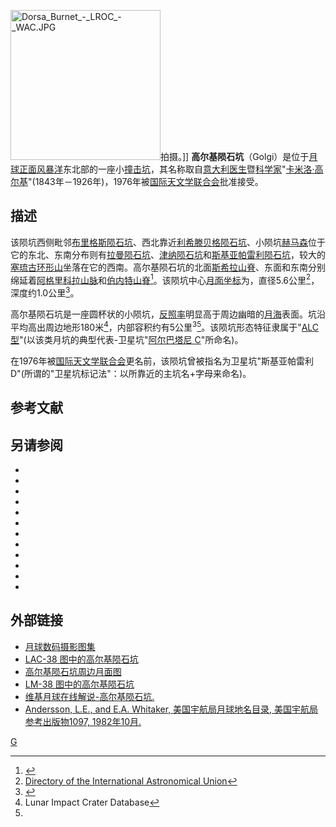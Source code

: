 {{lunar crater data|
 image=Golgi crater AS15-M-2746.jpg|
 caption=[[阿波罗15号|阿波罗15号]]拍摄的图像|
 latitude=27.78|
 N_or_S=N|
 longitude=59.96|
 E_or_W=W|
 diameter=5.6公里|
 depth=1.0公里|
 colong=60|
 eponym=[[卡米洛·高尔基|卡米洛·高尔基]]}}
[[Image:Dorsa_Burnet_-_LROC_-_WAC.JPG|240px]]拍摄。]] 
'''高尔基陨石坑'''（Golgi）是位于[[月球正面|月球正面]][[风暴洋|风暴洋]]东北部的一座小[[撞击坑|撞击坑]]，其名称取自[[意大利|意大利]][[医生|医生]]暨[[科学家|科学家]]"[[卡米洛·高尔基|卡米洛·高尔基]]"(1843年－1926年)，1976年被[[国际天文学联合会|国际天文学联合会]]批准接受。

==描述== 
该陨坑西侧毗邻[[布里格斯陨石坑|布里格斯陨石坑]]、西北靠近[[利希滕贝格陨石坑|利希滕贝格陨石坑]]、小陨坑[[赫马森陨石坑|赫马森]]位于它的东北、东南分布则有[[拉曼陨石坑|拉曼陨石坑]]、[[津纳陨石坑|津纳陨石坑]]和[[斯基亚帕雷利陨石坑|斯基亚帕雷利陨石坑]]，较大的[[塞琉古环形山|塞琉古环形山]]坐落在它的西南。高尔基陨石坑的北面[[斯希拉山脊|斯希拉山脊]]、东面和东南分别绵延着[[阿格里科拉山脉|阿格里科拉山脉]]和[[伯内特山脊|伯内特山脊]]<ref>{{Cite web |url=http://planetarynames.wr.usgs.gov/images/Lunar/lac_38_wac.pdf |title=Crater Golgi on the map LAC-38. |access-date=2016-12-04 |archive-date=2016-12-27 |archive-url=https://web.archive.org/web/20161227111045/https://planetarynames.wr.usgs.gov/images/Lunar/lac_38_wac.pdf |dead-url=no }}</ref>。该陨坑中心[[月面坐标|月面坐标]]为{{Coord|27.78|N|59.96|W|globe:Moon|nogoogle=1|noosm=1}}，直径5.6公里<ref name="IAU">[http://planetarynames.wr.usgs.gov/Feature/2213 Directory of the International Astronomical Union]</ref>，深度约1.0公里<ref>{{Cite web |url=http://fisherka.csolutionshosting.net/astronote/plan/craterdepth/html/CraterDepthFeatureNameWestfall.html |title=John E. Westfall's Atlas of the Lunar Terminator, Cambridge Univ. Press (2000) |accessdate=2016-12-04 |archive-date=2014-12-18 |archive-url=https://archive.today/20141218234310/http://fisherka.csolutionshosting.net/astronote/plan/craterdepth/html/CraterDepthFeatureNameWestfall.html |dead-url=yes }}</ref>。

高尔基陨石坑是一座圆杯状的小陨坑，[[反照率|反照率]]明显高于周边幽暗的[[月海|月海]]表面。坑沿平均高出周边地形180米<ref name=LICD>Lunar Impact Crater Database</ref>，内部容积约有5公里<sup>3</sup><ref name="LICD"/>。该陨坑形态特征隶属于"[[月球陨石坑#陨石坑分类|ALC 型]]"(以该类月坑的典型代表-卫星坑"[[阿尔巴塔尼环形山|阿尔巴塔尼 C]]"所命名)。

在1976年被[[国际天文学联合会|国际天文学联合会]]更名前，该陨坑曾被指名为卫星坑"斯基亚帕雷利 D"(所谓的"卫星坑标记法"：以所靠近的主坑名+字母来命名)。

==参考文献==
{{reflist}}

==另请参阅==
{{refbegin}}
* {{cite book
  | last1 = Andersson
  | first1 = L. E.
  | last2 = Whitaker
  | first2 = E. A.
  | authorlink2 = Ewen Whitaker
  | date = 1982
  | title = [[NASA|NASA]] Catalogue of Lunar Nomenclature
  | publisher = NASA RP-1097
  | ref = harv
  }}
* {{cite web
  | last = Blue
  | first = Jennifer
  | date = July 25, 2007
  | title = Gazetteer of Planetary Nomenclature
  | publisher = [[United_States_Geological_Survey|USGS]]
  | url = http://planetarynames.wr.usgs.gov/
  | accessdate = 2007-08-05
  | ref = harv
  | archive-date = 2019-12-05
  | archive-url = https://web.archive.org/web/20191205162958/https://planetarynames.wr.usgs.gov/
  | dead-url = no
  }}
* {{cite book
  | last1 = Bussey
  | first1 = B.
  | authorlink1 = Ben Bussey
  | last2 = Spudis
  | first2 = P.
  | authorlink2 = Paul Spudis
  | date = 2004
  | title = The Clementine Atlas of the Moon
  | publisher = Cambridge University Press
  | location = New York
  | isbn = 978-0-521-81528-4
  | ref = harv
  }}
* {{cite book
  | last1 = Cocks
  | first1 = Elijah E.
  | last2 = Cocks
  | first2 = Josiah C.
  | date = 1995
  | title = Who's Who on the Moon: A Biographical Dictionary of Lunar Nomenclature
  | url = https://archive.org/details/isbn_9780936389271
  | publisher = Tudor Publishers
  | isbn = 978-0-936389-27-1
  | ref = harv
  }}
* {{cite web
  | last = McDowell
  | first = Jonathan
  | date = July 15, 2007
  | url = http://host.planet4589.org/astro/lunar/
  | title = Lunar Nomenclature
  | publisher = Jonathan's Space Report
  | accessdate = 2007-10-24
  | ref = harv
  | archive-date = 2019-06-21
  | archive-url = https://web.archive.org/web/20190621012337/http://host.planet4589.org/astro/lunar/
  | dead-url = no
  }}
* {{cite journal| last1 = Menzel| first1 = D. H.| last2 = Minnaert| first2 = M.| last3 = Levin| first3 = B.| last4 = Dollfus| first4 = A.| last5 = Bell| first5 = B.| title = Report on Lunar Nomenclature by the Working Group of Commission 17 of the IAU| doi = 10.1007/BF00171763| journal = Space Science Reviews| volume = 12| issue = 2| pages = 136–186| year = 1971| pmid = | pmc =| bibcode = 1971SSRv...12..136M| ref = harv}}
* {{cite book
  | first = Patrick
  | last = Moore
  | authorlink = Patrick Moore
  | date = 2001
  | title = On the Moon
  | url = https://archive.org/details/patrickmooreonmo00patr
  | publisher = Sterling Publishing Co
  | isbn = 978-0-304-35469-6
  | ref = harv
  }}
* {{cite book
  | first = Fred W.
  | last = Price
  | date = 1988
  | title = The Moon Observer's Handbook
  | publisher = Cambridge University Press
  | isbn = 978-0-521-33500-3
  | ref = harv
  }}
* {{cite book
  | last = Rükl
  | first = Antonín
  | authorlink = Antonín Rükl
  | date = 1990
  | title = Atlas of the Moon
  | publisher = Kalmbach Books
  | isbn = 978-0-913135-17-4
  | ref = harv
  }}
* {{cite book
  | last = Webb
  | first = Rev. T. W.
  | authorlink = Thomas William Webb
  | date = 1962
  | title = Celestial Objects for Common Telescopes
  | url = https://archive.org/details/celestialobjects00webb
  | edition = 6th revised
  | publisher = Dover
  | isbn = 978-0-486-20917-3
  | ref = harv
  }}
* {{cite book
  | first = Ewen A.
  | last = Whitaker
  | authorlink = Ewen Whitaker
  | date = 1999
  | title = Mapping and Naming the Moon
  | publisher = Cambridge University Press
  | isbn = 978-0-521-62248-6
  | ref = harv
  }}
* {{cite book
  | first = Peter T.
  | last = Wlasuk
  | date = 2000
  | title = Observing the Moon
  | publisher = Springer
  | isbn = 978-1-85233-193-1
  | ref = harv
 }}
{{refend}}

==外部链接==
* [http://www.lpi.usra.edu/resources/lunar_orbiter/bin/srch_nam.shtml?Golgi%7C0 月球数码摄影图集] {{Wayback|url=http://www.lpi.usra.edu/resources/lunar_orbiter/bin/srch_nam.shtml?Golgi%7C0 |date=20201127012942 }}
* [http://www.lpi.usra.edu/resources/mapcatalog/LAC/lac38/ LAC-38 图中的高尔基陨石坑] {{Wayback|url=http://www.lpi.usra.edu/resources/mapcatalog/LAC/lac38/ |date=20160527065005 }}
* [http://www.lpi.usra.edu/resources/mapcatalog/usgs/I527/ 高尔基陨石坑周边月面图] {{Wayback|url=http://www.lpi.usra.edu/resources/mapcatalog/usgs/I527/ |date=20160304065849 }}
* [http://www.lpi.usra.edu/resources/mapcatalog/LM/lm38/ LM-38 图中的高尔基陨石坑] {{Wayback|url=http://www.lpi.usra.edu/resources/mapcatalog/LM/lm38/ |date=20160304074142 }}
* [http://the-moon.wikispaces.com/Golgi 维基月球在线解说-高尔基陨石坑.] {{Wayback|url=http://the-moon.wikispaces.com/Golgi |date=20180530145559 }}
*[http://planet4589.org/astro/lunar/RP-1097.pdf Andersson, L.E., and E.A. Whitaker, 美国宇航局月球地名目录, 美国宇航局参考出版物1097, 1982年10月.] {{Wayback|url=http://planet4589.org/astro/lunar/RP-1097.pdf |date=20141006125838 }}

[[Category:月球环形山|G]]
{{月球環形山 (G-K)}}